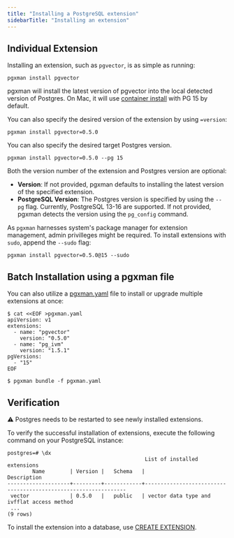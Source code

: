 ```yaml
---
title: "Installing a PostgreSQL extension"
sidebarTitle: "Installing an extension"
---
```


## Individual Extension

Installing an extension, such as `pgvector`, is as simple as running:

```console
pgxman install pgvector
```

pgxman will install the latest version of pgvector into the local detected version of Postgres. On Mac, it will use
[container install](container) with PG 15 by default.

You can also specify the desired version of the extension by using `=version`:

```console
pgxman install pgvector=0.5.0
```

You can also specify the desired target Postgres version.

```console
pgxman install pgvector=0.5.0 --pg 15
```

Both the version number of the extension and Postgres version are optional:

* **Version**: If not provided, pgxman defaults to installing the latest version of the specified extension.
* **PostgreSQL Version**: The Postgres version is specified by using the `--pg` flag. Currently, PostgreSQL 13-16 are supported. If not provided, pgxman detects the version using the `pg_config` command.

As `pgxman` harnesses system's package manager for extension management,
admin privilleges might be required. To install extensions with `sudo`,
append the `--sudo` flag:

```console
pgxman install pgvector=0.5.0@15 --sudo
```

## Batch Installation using a pgxman file

You can also utilize a [pgxman.yaml](spec/pgxman.yaml) file to install or upgrade
multiple extensions at once:

```console
$ cat <<EOF >pgxman.yaml
apiVersion: v1
extensions:
  - name: "pgvector"
    version: "0.5.0"
  - name: "pg_ivm"
    version: "1.5.1"
pgVersions:
  - "15"
EOF

$ pgxman bundle -f pgxman.yaml
```

## Verification

⚠️ Postgres needs to be restarted to see newly installed extensions.

To verify the successful installation of extensions, execute the following
command on your PostgreSQL instance:

```psql
postgres=# \dx
                                            List of installed extensions
        Name        | Version |   Schema   |                              Description
--------------------+---------+------------+----------------------------------------------------------------
 vector             | 0.5.0   |   public   | vector data type and ivfflat access method
 ...
(9 rows)
```

To install the extension into a database, use [CREATE
EXTENSION](https://www.postgresql.org/docs/current/sql-createextension.html).
